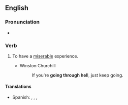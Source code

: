 ==English==

===Pronunciation===
* {{audio|en|en-au-go through hell.ogg|Audio (AU)}}

===Verb===
{{head|en|verb}}

# {{lb|en|idiomatic}} To have a [[miserable]] experience.
#* Winston Churchill
#*: If you're '''going through hell''', just keep going.

====Translations====
{{trans-top}}
* Spanish: {{t+|es|pasar las de Caín}}, {{t+|es|pasarlas negras}}, {{t|es|pasarlas canutas}} {{qualifier|euphemistic}}, {{t|es|sufrir lo indecible}}
{{trans-mid}}
{{trans-bottom}}
